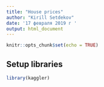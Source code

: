 ```yaml
---
title: "House prices"
author: "Kirill Setdekov"
date: '17 февраля 2019 г '
output: html_document
---
```


```r
knitr::opts_chunk$set(echo = TRUE)
```

## Setup libraries
```r
library(kaggler)
```

